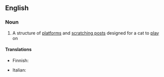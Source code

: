 ==English==

===Noun===
{{wikipedia}}
{{en-noun}}

# A structure of [[platform]]s and [[scratching post]]s designed for a cat to [[play]] on

====Translations====
{{trans-top|structure for a cat to play on}}
* Finnish: {{t|fi|raapimispuu}}
{{trans-mid}}
* Italian: {{t+|it|tiragraffi|m}}
{{trans-bottom}}